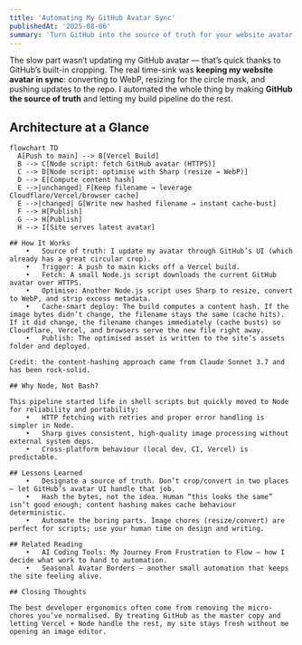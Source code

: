 ```yaml
---
title: 'Automating My GitHub Avatar Sync'
publishedAt: '2025-08-06'
summary: 'Turn GitHub into the source of truth for your website avatar. A Node + Vercel pipeline fetches, optimises (Sharp), hashes, and deploys your image with smart cache-busting.'
---
```


The slow part wasn’t updating my GitHub avatar — that’s quick thanks to GitHub’s built-in cropping. The real time-sink was **keeping my website avatar in sync**: converting to WebP, resizing for the circle mask, and pushing updates to the repo. I automated the whole thing by making **GitHub the source of truth** and letting my build pipeline do the rest.

## Architecture at a Glance

```mermaid
flowchart TD
  A[Push to main] --> B[Vercel Build]
  B --> C[Node script: fetch GitHub avatar (HTTPS)]
  C --> D[Node script: optimise with Sharp (resize → WebP)]
  D --> E[Compute content hash]
  E -->|unchanged| F[Keep filename → leverage Cloudflare/Vercel/browser cache]
  E -->|changed| G[Write new hashed filename → instant cache-bust]
  F --> H[Publish]
  G --> H[Publish]
  H --> I[Site serves latest avatar]

## How It Works
	•	Source of truth: I update my avatar through GitHub’s UI (which already has a great circular crop).
	•	Trigger: A push to main kicks off a Vercel build.
	•	Fetch: A small Node.js script downloads the current GitHub avatar over HTTPS.
	•	Optimise: Another Node.js script uses Sharp to resize, convert to WebP, and strip excess metadata.
	•	Cache-smart deploy: The build computes a content hash. If the image bytes didn’t change, the filename stays the same (cache hits). If it did change, the filename changes immediately (cache busts) so Cloudflare, Vercel, and browsers serve the new file right away.
	•	Publish: The optimised asset is written to the site’s assets folder and deployed.

Credit: the content-hashing approach came from Claude Sonnet 3.7 and has been rock-solid.

## Why Node, Not Bash?

This pipeline started life in shell scripts but quickly moved to Node for reliability and portability:
	•	HTTP fetching with retries and proper error handling is simpler in Node.
	•	Sharp gives consistent, high-quality image processing without external system deps.
	•	Cross-platform behaviour (local dev, CI, Vercel) is predictable.

## Lessons Learned
	•	Designate a source of truth. Don’t crop/convert in two places — let GitHub’s avatar UI handle that job.
	•	Hash the bytes, not the idea. Human “this looks the same” isn’t good enough; content hashing makes cache behaviour deterministic.
	•	Automate the boring parts. Image chores (resize/convert) are perfect for scripts; use your human time on design and writing.

## Related Reading
	•	AI Coding Tools: My Journey From Frustration to Flow — how I decide what work to hand to automation.
	•	Seasonal Avatar Borders — another small automation that keeps the site feeling alive.

## Closing Thoughts

The best developer ergonomics often come from removing the micro-chores you’ve normalised. By treating GitHub as the master copy and letting Vercel + Node handle the rest, my site stays fresh without me opening an image editor.
